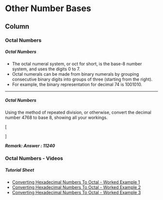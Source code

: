 
Other Number Bases {data-navmenu="Other Systems"}
==================================

Column{.tabset}
-------------------------------------------------

### Octal Numbers


<h5> Octal Numbers </h5>

* The octal numeral system, or oct for short, is the base-8 number system, and uses the digits 0 to 7.
* Octal numerals can be made from binary numerals by grouping consecutive binary digits into groups of three (starting from the right). 
* For example, the binary representation for decimal 74 is 1001010.

-----------------------
<h5> Octal Numbers</h5>


Using the method of repeated division, or otherwise, convert the 
decimal number 4768 to base 8, showing all your workings.


\[
\begin{array}{|c||c|c|c||l c|}
\hline
4768	&	596	&	596	&	0	& \textit{$(0 \times 8)$}&	0	\\ \hline
596	&	74.5	&	74	&	0.5	&$(0.5 \times 8)$&	4	\\ \hline
74	&	9.25	&	9	&	0.25	&$(0.25 \times 8)$&	2	\\ \hline
9	&	1.125	&	1	&	0.125	&$(0.125 \times 8)$&	1	\\ \hline
1	&	0.125	&	0	&	0.125	&$(0.125 \times 8)$&	1	\\ \hline
\end{array} \]

***Remark: Answer :  11240***


### Octal Numbers - Videos

<h5>Tutorial Sheet</h5>

* <a href="https://youtube.com/watch?v=/mCAF6zsrDoY">Converting Hexadecimal Numbers To Octal - Worked Example 1	</a>
* <a href="https://youtube.com/watch?v=/57Hc4Q652R0">Converting Hexadecimal Numbers To Octal - Worked Example 2	</a>
* <a href="https://youtube.com/watch?v=/lfPXeBH-oN8">Converting Hexadecimal Numbers To Octal - Worked Example 3	</a>